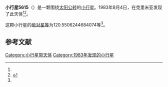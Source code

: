{{Infobox planet
| bgcolour = #FFFFC0
| name = 5615 Iskander
| symbol = 
| image = 
| caption = 
| discovery = yes
| discovery_ref = 
| discoverer = {{link-en|柳德米拉·卡拉季奇|Lyudmila Karachkina}}
| discovery_site = [[克里米亚|克里米亚]] 
| discovered = 1983年8月4日
| designations = yes
| mp_name = 
| named_after = 
| alt_names = 1983 PZ/ 1990 SY1
| mp_category = [[主带小行星|主带小行星]]
| orbit_ref = <ref name="a">[http://ssd.jpl.nasa.gov/sbdb.cgi?sstr=5615 5615 Iskander] {{Wayback|url=http://ssd.jpl.nasa.gov/sbdb.cgi?sstr=5615 |date=20140817082321 }}，小行星數據庫瀏覽器（JPL Small-Body Database Browser）－[[美国国家航空航天局|美国国家航空航天局]]喷气推进实验室</ref>
| epoch = 2456400.5 (2013年4月18日更新)
| aphelion = {{convert|2.712198137354819|AU|km|3|abbr=on|lk=out}}
| perihelion = {{convert|1.831529365318291|AU|km|3|abbr=on}}
| semimajor = {{convert|2.271863751336554|AU|km|3|abbr=on}}
| eccentricity = 0.193820772
| period = 1250.753855 [[日|日]]<br />3.42[[儒略年|儒略年]]
| avg_speed = 
| inclination = 4.739992337046188
| asc_node = 209.4610590645873
| mean_anomaly = 
| arg_peri = 120.5506244684074
| satellites = 
| physical_characteristics = yes
| dimensions = 
| mass = 
| density = 
| surface_grav = 
| escape_velocity = 
| sidereal_day = 
| axial_tilt = 
| pole_ecliptic_lat = 
| pole_ecliptic_lon = 
| albedo = 
| temperatures= 
| temp_name1 = 
| mean_temp_1 = 
| max_temp_1 = 
| temp_name2 = 
| max_temp_2 = 
| spectral_type = 
| abs_magnitude = 120.5506244684074
}}

'''小行星5615'''（{{lang-en|5615 Iskander}}）是一颗围绕[[太阳|太阳]][[公转|公转]]的[[小行星|小行星]]。1983年8月4日，{{link-en|柳德米拉·卡拉季奇|Lyudmila Karachkina}}在克里米亚发现了此天体<ref name="a" /><ref>{{cite news|title=小行星列表|url=http://cfa-www.harvard.edu/iau/lists/NumberedMPs.txt|accessdate=2013-07-08|newspaper=哈佛大学|archive-date=2008-05-17|archive-url=https://web.archive.org/web/20080517010638/http://cfa-www.harvard.edu/iau/lists/NumberedMPs.txt|dead-url=no}}</ref>。

这颗小行星的[[绝对星等|绝对星等]]为120.5506244684074等<ref name="a" />。

==参考文献==
{{reflist}}
{{Minor Planet Number|[[小行星5614|小行星5614]]|[[小行星5616|小行星5616]]}}

{{小天体}}

[[Category:小行星带天体|Category:小行星带天体]]
[[Category:1983年发现的小行星|Category:1983年发现的小行星]]

{{asteroid-stub}}